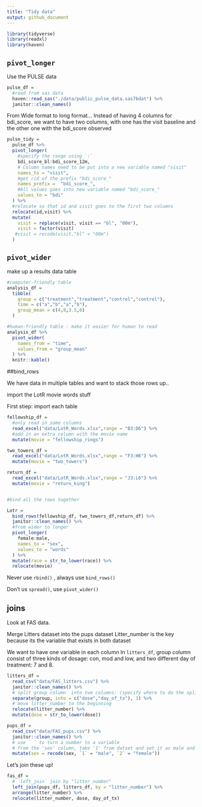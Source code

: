 ```yaml
---
title: "Tidy data"
output: github_document
---
```



```r
library(tidyverse)
library(readxl)
library(haven)
```

## `pivot_longer`

Use the PULSE data

```r
pulse_df = 
  #read from sas data
  haven::read_sas("./data/public_pulse_data.sas7bdat") %>% 
  janitor::clean_names()


```

From Wide format to long format...
Instead of having 4 columns for bdi_score, we want to have two columns, with one has the visit baseline and the other one with the bdi_score observed

```r
pulse_tidy = 
  pulse_df %>% 
  pivot_longer(
    #specify the range using `:`
    bdi_score_bl:bdi_score_12m,
    # Column names need to be put into a new variable named "visit"
    names_to = "visit",
    #get rid of the prefix "bdi_score_"
    names_prefix =  "bdi_score_",
    #All values goes into new variable named "bdi_score_"
    values_to = "bdi"
  ) %>% 
  #relocate so that id and visit goes to the first two columns
  relocate(id,visit) %>% 
  mutate(
    visit = replace(visit, visit == "bl", "00m"),
    visit = factor(visit)
   #visit = recode(visit,"bl" = "00m")
  )
```


## `pivot_wider`

make up a results data table

```r
#computer-friendly table
analysis_df = 
  tibble(
    group = c("treatment","treatment","control","control"),
    time = c("a","b","a","b"),
    group_mean = c(4,8,3.5,6)
  )

#human-friendly table : make it easier for human to read
analysis_df %>% 
  pivot_wider(
    names_from = "time",
    values_from = "group_mean"
  ) %>% 
  knitr::kable()
```


##bind_rows

We have data in multiple tables and want to stack those rows up..

import the LotR movie words stuff

First stiep: import each table
```r
fellowship_df = 
  #only read in some columns
  read_excel("data/LotR_Words.xlsx",range = "B3:D6") %>% 
  #add in an extra column with the movie name
  mutate(movie = "fellowship_rings")

two_towers_df = 
  read_excel("data/LotR_Words.xlsx",range = "F3:H6") %>% 
  mutate(movie = "two_towers")

return_df = 
  read_excel("data/LotR_Words.xlsx",range = "J3:L6") %>% 
  mutate(movie = "return_king")


#bind all the rows together

Lotr = 
  bind_rows(fellowship_df, two_towers_df,return_df) %>% 
  janitor::clean_names() %>% 
  #from wider to longer
  pivot_longer(
    female:male,
    names_to = "sex",
    values_to = "words"
  ) %>% 
  mutate(race = str_to_lower(race)) %>% 
  relocate(movie)
```

Never use `rbind()` , always use `bind_rows()`

Don't us `spread()`, use `pivot_wider()`

## joins

Look at FAS data.

Merge Litters dataset into the pups dataset
Litter_number is the key because its the variable that exists in both dataset

We want to have one variable in each column
In `litters_df`, group column consist of three kinds of dosage: con, mod and low, and two different day of treatment: 7 and 8.
```r
litters_df = 
  read_csv("data/FAS_litters.csv") %>% 
  janitor::clean_names() %>% 
  # split group column  into twe columns: (specify where to do the splitting : split after 3 characters)
  separate(group, into = c("dose","day_of_tx"), 3) %>% 
  # move litter_number to the beginning
  relocate(litter_number) %>% 
  mutate(dose = str_to_lower(dose))

pups_df = 
  read_csv("data/FAS_pups.csv") %>% 
  janitor::clean_names() %>% 
  # use ` ` to turn a number to a variable
  # from the 'sex' column, take '1' from datset and set it as male and '2' and set it as female
  mutate(sex = recode(sex, `1` = "male", `2` = "female"))

```

Let's join these up!

```r
fas_df =
  # `left_join` join by "litter_number"
  left_join(pups_df, litters_df, by = "litter_number") %>% 
  arrange(litter_number) %>% 
  relocate(litter_number, dose, day_of_tx)
```

